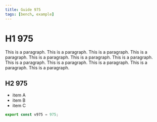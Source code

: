 ```yaml
---
title: Guide 975
tags: [bench, example]
---
```


# H1 975

This is a paragraph. This is a paragraph. This is a paragraph. This is a paragraph. This is a paragraph. This is a paragraph. This is a paragraph. This is a paragraph. This is a paragraph. This is a paragraph. This is a paragraph. This is a paragraph. 

## H2 975

- item A
- item B
- item C

```ts
export const v975 = 975;
```